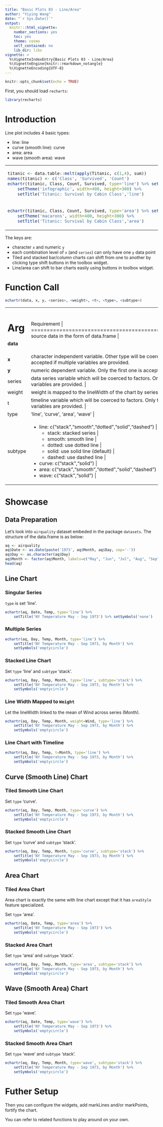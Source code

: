 ```yaml
---
title: "Basic Plots 03 - Line/Area"
author: "Yiying Wang"
date: "`r Sys.Date()`"
output: 
  knitr:::html_vignette:
    number_sections: yes
    toc: yes
    theme: cosmo
    self_contained: no
    lib_dir: libs
vignette: >
  %\VignetteIndexEntry{Basic Plots 03 - Line/Area}
  %\VignetteEngine{knitr::rmarkdown_notangle}
  %\VignetteEncoding{UTF-8}
---
```


```r
knitr::opts_chunk$set(echo = TRUE)
```

First, you should load `recharts`:
```r
library(recharts)
```

# Introduction

Line plot includes 4 basic types:

- line: line
- curve (smooth line): curve
- area: area
- wave (smooth area): wave

<table id='intro'>
<tr><td>
```r
titanic <- data.table::melt(apply(Titanic, c(1,4), sum))
names(titanic) <- c('Class', 'Survived', 'Count')
echartr(titanic, Class, Count, Survived, type='line') %>% setLegend(pos=3) %>%
    setTheme('infographic', width=400, height=300) %>%
    setTitle('Titanic: Survival by Cabin Class','line')
```
</td>
<td>
```r
echartr(titanic, Class, Count, Survived, type='curve') %>% 
    setTheme('roma', width=400, height=300) %>% setLegend(pos=3) %>%
    setTitle('Titanic: Outcome by Cabin Class','curve')
```
</td></tr>
<tr><td>
```r
echartr(titanic, Class, Count, Survived, type='area') %>% setLegend(pos=3) %>%
    setTheme('macarons', width=400, height=300) %>%
    setTitle('Titanic: Survival by Cabin Class','area')
```
</td>
<td>
```r
echartr(titanic, Class, Count, Survived, type='wave') %>% 
    setTheme('macarons2', width=400, height=300) %>% setLegend(pos=3) %>%
    setTitle('Titanic: Outcome by Cabin Class','wave')
```
</td></tr>
</table>

The keys are:

- character `x` and numeric `y`
- each combination level of `x` (and `series`) can only have one `y` data point
- Tiled and stacked bar/column charts can shift from one to another by clicking type shift buttons in the toolbox widget.
- Line/area can shift to bar charts easily using buttons in toolbox widget.

# Function Call

```r
echartr(data, x, y, <series>, <weight>, <t>, <type>, <subtype>)
```

+---------+--------------------------------------------------------------------+
| Arg     |  Requirement                                                       |
+=========+====================================================================+
| **data**| source data in the form of data.frame                            |
+---------+--------------------------------------------------------------------+
| **x**   | character independent variable. Other type will be coerced to factors. Only the first one is accepted if multiple variables are provided. |
+---------+--------------------------------------------------------------------+
| **y**   | numeric dependent variable. Only the first one is accepted if multiple variables are provided. |
+---------+--------------------------------------------------------------------+
| series  | data series variable which will be coerced to factors. Only the first one is accepted if multiple variables are provided. |
+---------+--------------------------------------------------------------------+
| weight  | weight is mapped to the lineWidth of the chart by series |
+---------+--------------------------------------------------------------------+
|  t      | timeline variable which will be coerced to factors. Only the first one is accepted if multiple variables are provided. |
+---------+--------------------------------------------------------------------+
| type    | 'line', 'curve', 'area', 'wave' |
+---------+--------------------------------------------------------------------+
| subtype | - line: c("stack","smooth","dotted","solid","dashed") | 
|         |      + stack: stacked series |
|         |      + smooth: smooth line |
|         |      + dotted: use dotted line |
|         |      + solid: use solid line (default) |
|         |      + dashed: use dashed line |
|         | - curve: c("stack","solid") |
|         | - area: c("stack","smooth","dotted","solid","dashed")  |
|         | - wave: c("stack","solid") |
+---------+--------------------------------------------------------------------+

# Showcase

## Data Preparation

Let's look into `airquality` dataset embeded in the package `datasets`. The structure of the data.frame is as below:

```r
aq <- airquality
aq$Date <- as.Date(paste('1973', aq$Month, aq$Day, sep='-'))
aq$Day <- as.character(aq$Day)
aq$Month <- factor(aq$Month, labels=c("May", "Jun", "Jul", "Aug", "Sep"))
head(aq)
```

## Line Chart

### Singular Series

`type` is set 'line'.

```r
echartr(aq, Date, Temp, type='line') %>%
    setTitle('NY Temperature May - Sep 1973') %>% setSymbols('none')
```

### Multiple Series

```r
echartr(aq, Day, Temp, Month, type='line') %>%
    setTitle('NY Temperature May - Sep 1973, by Month') %>% 
    setSymbols('emptycircle')
```

### Stacked Line Chart

Set `type` 'line' and `subtype` 'stack'.

```r
echartr(aq, Day, Temp, Month, type='line', subtype='stack') %>%
    setTitle('NY Temperature May - Sep 1973, by Month') %>% 
    setSymbols('emptycircle')
```

### Line Width Mapped to `Weight`

Let the lineWidth linked to the mean of Wind across series (Month).

```r
echartr(aq, Day, Temp, Month, weight=Wind, type='line') %>%
    setTitle('NY Temperature May - Sep 1973, by Month') %>% 
    setSymbols('emptycircle')
```

### Line Chart with Timeline

```r
echartr(aq, Day, Temp, t=Month, type='line') %>%
    setTitle('NY Temperature May - Sep 1973, by Month') %>% 
    setSymbols('emptycircle')
```

## Curve (Smooth Line) Chart

### Tiled Smooth Line Chart

Set `type` 'curve'.

```r
echartr(aq, Day, Temp, Month, type='curve') %>%
    setTitle('NY Temperature May - Sep 1973, by Month') %>% 
    setSymbols('emptycircle')
```

### Stacked Smooth Line Chart

Set `type` 'curve' and `subtype` 'stack'.

```r
echartr(aq, Day, Temp, Month, type='curve', subtype='stack') %>%
    setTitle('NY Temperature May - Sep 1973, by Month') %>% 
    setSymbols('emptycircle')
```

## Area Chart

### Tiled Area Chart

Area chart is exactly the same with line chart except that it has `areaStyle` feature specialized.

Set `type` 'area'.

```r
echartr(aq, Date, Temp, type='area') %>%
    setTitle('NY Temperature May - Sep 1973') %>% 
    setSymbols('emptycircle')
```

### Stacked Area Chart

Set `type` 'area' and `subtype` 'stack'.

```r
echartr(aq, Day, Temp, Month, type='area', subtype='stack') %>%
    setTitle('NY Temperature May - Sep 1973, by Month') %>% 
    setSymbols('emptycircle')
```

## Wave (Smooth Area) Chart

### Tiled Smooth Area Chart

Set `type` 'wave'.

```r
echartr(aq, Date, Temp, type='wave') %>%
    setTitle('NY Temperature May - Sep 1973') %>% 
    setSymbols('emptycircle')
```

### Stacked Smooth Area Chart

Set `type` 'wave' and `subtype` 'stack'.

```r
echartr(aq, Day, Temp, Month, type='wave', subtype='stack') %>%
    setTitle('NY Temperature May - Sep 1973, by Month') %>% 
    setSymbols('emptycircle')
```

# Futher Setup

Then you can configure the widgets, add markLines and/or markPoints, fortify the chart.

You can refer to related functions to play around on your own.

